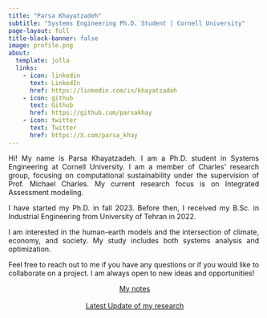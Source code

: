 ```yaml
---
title: "Parsa Khayatzadeh"
subtitle: "Systems Engineering Ph.D. Student | Cornell University" 
page-layout: full
title-block-banner: false
image: profile.png
about:
  template: jolla
  links:
    - icon: linkedin
      text: LinkedIn
      href: https://linkedin.com/in/khayatzadeh
    - icon: github
      text: Github
      href: https://github.com/parsakhay
    - icon: twitter
      text: Twitter
      href: https://X.com/parsa_khay
---
```

::: {style="text-align: justify; width: 500px"}
Hi! My name is Parsa Khayatzadeh. I am a Ph.D. student in Systems Engineering at Cornell University. I am a member of Charles' research group, focusing on computational sustainability under the supervision of Prof. Michael Charles. My current research focus is on Integrated Assessment modeling.

I have started my Ph.D. in fall 2023. Before then, I received my B.Sc. in Industrial Engineering from University of Tehran in 2022.

I am interested in the human-earth models and the intersection of climate, economy, and society. My study includes both systems analysis and optimization.

Feel free to reach out to me if you have any questions or if you would like to collaborate on a project. I am always open to new ideas and opportunities!

:::


::: {style="text-align: center; width: 100%;"}

[My notes](notes.qmd){.btn .btn-light .btn-block}\
\
[Latest Update of my research](https://parsakhay.com/Downscaled-IAM-Research-2024/){.btn .btn-light}\
<!-- \
[Some Photos](media.qmd){.btn .btn-light} -->
:::
